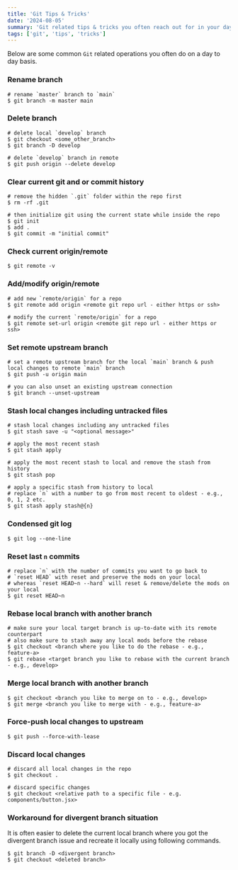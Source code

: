 ```yaml
---
title: 'Git Tips & Tricks'
date: '2024-08-05'
summary: 'Git related tips & tricks you often reach out for in your day to day.'
tags: ['git', 'tips', 'tricks']
---
```


Below are some common `Git` related operations you often do on a day to day basis.

### Rename branch

```shell
# rename `master` branch to `main`
$ git branch -m master main
```

### Delete branch

```shell
# delete local `develop` branch
$ git checkout <some_other_branch>
$ git branch -D develop

# delete `develop` branch in remote
$ git push origin --delete develop
```

### Clear current git and or commit history

```shell
# remove the hidden `.git` folder within the repo first
$ rm -rf .git

# then initialize git using the current state while inside the repo
$ git init
$ add .
$ git commit -m "initial commit"
```

### Check current origin/remote

```shell
$ git remote -v
```

### Add/modify origin/remote

```shell
# add new `remote/origin` for a repo
$ git remote add origin <remote git repo url - either https or ssh>

# modify the current `remote/origin` for a repo
$ git remote set-url origin <remote git repo url - either https or ssh>
```

### Set remote upstream branch

```shell
# set a remote upstream branch for the local `main` branch & push local changes to remote `main` branch
$ git push -u origin main

# you can also unset an existing upstream connection
$ git branch --unset-upstream
```

### Stash local changes including untracked files

```shell
# stash local changes including any untracked files
$ git stash save -u "<optional message>"

# apply the most recent stash
$ git stash apply

# apply the most recent stash to local and remove the stash from history
$ git stash pop

# apply a specific stash from history to local
# replace `n` with a number to go from most recent to oldest - e.g., 0, 1, 2 etc.
$ git stash apply stash@{n}
```

### Condensed git log

```shell
$ git log --one-line
```

### Reset last `n` commits
```shell
# replace `n` with the number of commits you want to go back to
# `reset HEAD` with reset and preserve the mods on your local
# whereas `reset HEAD~n --hard` will reset & remove/delete the mods on your local
$ git reset HEAD~n
```

### Rebase local branch with another branch

```shell
# make sure your local target branch is up-to-date with its remote counterpart
# also make sure to stash away any local mods before the rebase
$ git checkout <branch where you like to do the rebase - e.g., feature-a>
$ git rebase <target branch you like to rebase with the current branch - e.g., develop>
```

### Merge local branch with another branch

```shell
$ git checkout <branch you like to merge on to - e.g., develop>
$ git merge <branch you like to merge with - e.g., feature-a>
```

### Force-push local changes to upstream

```shell
$ git push --force-with-lease
```

### Discard local changes

```shell
# discard all local changes in the repo
$ git checkout .

# discard specific changes
$ git checkout <relative path to a specific file - e.g. components/button.jsx>
```

### Workaround for divergent branch situation

It is often easier to delete the current local branch where you got the divergent branch issue and recreate it locally using following commands.

```shell
$ git branch -D <divergent branch>
$ git checkout <deleted branch>
```